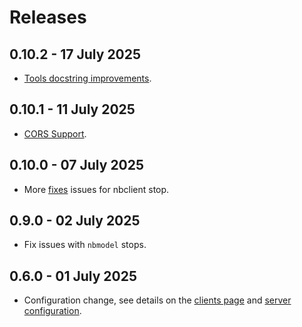 # Releases

## 0.10.2 - 17 July 2025

- [Tools docstring improvements](https://github.com/datalayer/jupyter-mcp-server/pull/30).

## 0.10.1 - 11 July 2025

- [CORS Support](https://github.com/datalayer/jupyter-mcp-server/pull/29).

## 0.10.0 - 07 July 2025

- More [fixes](https://github.com/datalayer/jupyter-mcp-server/pull/28) issues for nbclient stop.

## 0.9.0 - 02 July 2025

- Fix issues with `nbmodel` stops.

## 0.6.0 - 01 July 2025

- Configuration change, see details on the [clients page](/clients) and [server configuration](/server-configuration).
